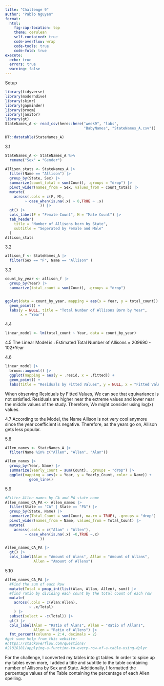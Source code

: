 ```yaml
---
title: "Challenge 9"
author: "Pablo Nguyen"
format:
  html:
    fig-cap-location: top
    theme: cerulean
    self-contained: true
    code-overflow: wrap
    code-tools: true
    code-fold: true
execute: 
  echo: true
  errors: true
  warning: false
---
```


Setup

```r
library(tidyverse)
library(moderndive)
library(skimr)
library(gapminder)
library(broom)
library(janitor)
library(gt)
StateNames_A <- read_csv(here::here("week9", "labs", 
                                    "BabyNames", "StateNames_A.csv")) 

DT::datatable(StateNames_A)

```

3.1

```r

StateNames_A <- StateNames_A %>%
  rename("Sex" = "Gender")
  
Allison_stats <- StateNames_A |>
  filter(Name == "Allison") |>
  group_by(State, Sex) |>
  summarize(count_total = sum(Count), .groups = "drop") |> 
  pivot_wider(names_from = Sex, values_from = count_total) |>
  mutate(
    across(.cols = c(F, M), 
         ~ case_when(is.na(.x) ~ 0,TRUE ~ .x)
                )) |>
  gt() |>
  cols_label(F = "Female Count", M = "Male Count") |>
  tab_header(
    title = "Number of Allisons born by State",
    subtitle = "Seperated by Female and Male"
  )
Allison_stats

```

3.2

```r
allison_f <- StateNames_A |>
  filter(Sex == "F", Name == "Allison" ) 
```

3.3

```r
count_by_year <- allison_f |>
  group_by(Year) |>
  summarize(total_count = sum(Count), .groups = "drop") 


ggplot(data = count_by_year, mapping = aes(x = Year, y = total_count)) +
  geom_point() + 
  labs(y = NULL, title = "Total Number of Allisons Born by Year",
       x = "Year")
```

4.4

```r
linear_model <- lm(total_count ~ Year, data = count_by_year)
```

4.5 The Linear Model is : Estimated Total Number of Allisons = 209690 - 102\*Year

4.6

```r
linear_model |>
  broom::augment() |>
  ggplot(mapping = aes(y = .resid, x = .fitted)) +
  geom_point() +
  labs(title = "Residuals by Fitted Values", y = NULL, x = "Fitted Values")
```

When observing Residuals by Fitted Values, We can see that equivariance is not satisfied. Residuals are higher near the extreme values and lower near the middle values of the study. Therefore, We might consider using log(x) values.

4.7 According to the Model, the Name Allison is not very cool anymore since the year coefficient is negative. Therefore, as the years go on, Allison gets less popular.

5.8

```r
Allen_names <- StateNames_A |> 
  filter(Name %in% c("Allen", "Allan", "Alan"))

Allen_names |>
  group_by(Year, Name) |>
  summarize(Yearly_Count = sum(Count), .groups = "drop") |>
  ggplot(mapping = aes(x = Year, y = Yearly_Count, color = Name)) +
           geom_line()
```

5.9

```r
#Filter Allen names by CA and PA state name
Allen_names_CA_PA <- Allen_names |>
  filter(State == "CA" | State == "PA") |>
  group_by(State, Name) |>
  summarize(Total_Count = sum(Count, na.rm = TRUE), .groups = "drop") |>
  pivot_wider(names_from = Name, values_from = Total_Count) |>
  mutate(
    across(.cols = c("Alan" : "Allen"), 
         ~ case_when(is.na(.x) ~0,TRUE ~.x)
                )) 

Allen_names_CA_PA |>
  gt() |>
  cols_label(Alan = "Amount of Alans", Allan = "Amount of Allans",
             Allen = "Amount of Allens")
```

5.10

```r
Allen_names_CA_PA |>
  #Find the sum of each Row
  mutate(Total = pmap_int(list(Alan, Allan, Allen), sum)) |>
  #find ratio by dividing each count by the total count of each row
  mutate(
    across(.cols = c(Alan:Allen), 
           ~ .x/Total)
    ) |>
  subset(select = -c(Total)) |>
  gt() |>
  cols_label(Alan = "Ratio of Alans", Allan = "Ratio of Allans", 
             Allen = "Ratio of Allens") |>
  fmt_percent(columns = 2:4, decimals = 2) 
#got some help from this website:
#https://stackoverflow.com/questions/
#21818181/applying-a-function-to-every-row-of-a-table-using-dplyr
```

For the challenge, I converted my tables into gt tables. In order to spice up my tables even more, I added a title and subtitle to the table containing number of Allisons by Sex and State. Additionally, I formatted the percentage values of the Table containing the percentage of each Allen spelling.

